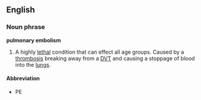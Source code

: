 ==English==
===Noun phrase===
'''pulmonary embolism'''

#A highly [[lethal]] condition that can effect all age groups. Caused by a [[thrombosis]] breaking away from a [[DVT]] and causing a stoppage of blood into the [[lung|lungs]].

====Abbreviation====
*PE